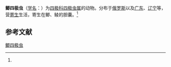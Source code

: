 {{Speciesbox
| name = 鲫四极虫
| status = 
| status_system = 
| image = 
| genus = Chloromyxum
| species = carassii
| authority = (Achmerov, 1960)<ref name='id9283'>{{cite web| url =http://www.bioinfo.cn/db05/BjdwSpecies.php?action=view&id=9283| title =鲫四极虫| work =《中国动物物种编目数据库》| publisher =中国科学院微生物研究所| author =中国科学院动物研究所| accessdate =2009-04-16| deadurl =yes| archiveurl =https://web.archive.org/web/20160305071555/http://www.bioinfo.cn/db05/BjdwSpecies.php?action=view&id=9283| archivedate =2016-03-05}}</ref>
}}

'''鲫四极虫'''（[[学名|学名]]：{{lang|la|''Chloromyxum carassii''}}）为[[四极科|四极科]][[四极虫属|四极虫属]]的动物。分布于[[俄罗斯|俄罗斯]]以及[[广东|广东]]、[[辽宁|辽宁]]等，营[[寄生|寄生]]生活，寄生在鲫、鲮的胆囊。<ref name='id9283'/>

== 参考文献 ==
{{reflist}}

{{Wikispecies|Chloromyxum carassii}}

[[Category:四极虫属|鲫四极虫]]


{{Cnidarian-stub}}